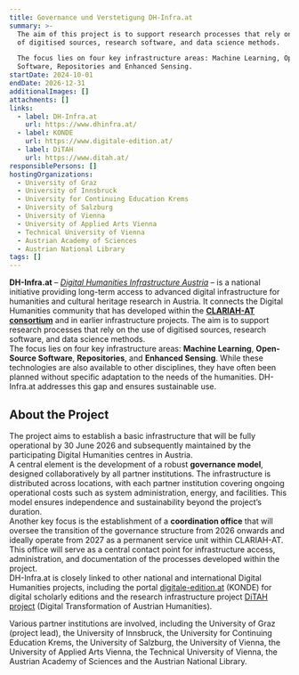 ```yaml
---
title: Governance und Verstetigung DH-Infra.at
summary: >-
  The aim of this project is to support research processes that rely on the use
  of digitised sources, research software, and data science methods.

  The focus lies on four key infrastructure areas: Machine Learning, Open-Source
  Software, Repositories and Enhanced Sensing.
startDate: 2024-10-01
endDate: 2026-12-31
additionalImages: []
attachments: []
links:
  - label: DH-Infra.at
    url: https://www.dhinfra.at/
  - label: KONDE
    url: https://www.digitale-edition.at/
  - label: DiTAH
    url: https://www.ditah.at/
responsiblePersons: []
hostingOrganizations:
  - University of Graz
  - University of Innsbruck
  - University for Continuing Education Krems
  - University of Salzburg
  - University of Vienna
  - University of Applied Arts Vienna
  - Technical University of Vienna
  - Austrian Academy of Sciences
  - Austrian National Library
tags: []
---
```

**DH-Infra.at** – [*Digital Humanities Infrastructure Austria*](https://www.dhinfra.at/) – is a national initiative providing long-term access to advanced digital infrastructure for humanities and cultural heritage research in Austria. It connects the Digital Humanities community that has developed within the [**CLARIAH-AT consortium**](https://clariah.at/en/about-clariah-at/) and in earlier infrastructure projects. The aim is to support research processes that rely on the use of digitised sources, research software, and data science methods.\
The focus lies on four key infrastructure areas: **Machine Learning**, **Open-Source Software**, **Repositories**, and **Enhanced Sensing**. While these technologies are also available to other disciplines, they have often been planned without specific adaptation to the needs of the humanities. DH-Infra.at addresses this gap and ensures sustainable use.

## About the Project

The project aims to establish a basic infrastructure that will be fully operational by 30 June 2026 and subsequently maintained by the participating Digital Humanities centres in Austria.\
A central element is the development of a robust **governance model**, designed collaboratively by all partner institutions. The infrastructure is distributed across locations, with each partner institution covering ongoing operational costs such as system administration, energy, and facilities. This model ensures independence and sustainability beyond the project’s duration.\
Another key focus is the establishment of a **coordination office** that will oversee the transition of the governance structure from 2026 onwards and ideally operate from 2027 as a permanent service unit within CLARIAH-AT. This office will serve as a central contact point for infrastructure access, administration, and documentation of the processes developed within the project.\
DH-Infra.at is closely linked to other national and international Digital Humanities projects, including the portal [digitale-edition.at](https://www.digitale-edition.at/) (KONDE) for digital scholarly editions and the research infrastructure project [DiTAH project](https://www.ditah.at/) (Digital Transformation of Austrian Humanities).

Various partner institutions are involved, including the University of Graz (project lead), the University of Innsbruck, the University for Continuing Education Krems, the University of Salzburg, the University of Vienna, the University of Applied Arts Vienna, the Technical University of Vienna, the Austrian Academy of Sciences and the Austrian National Library.
